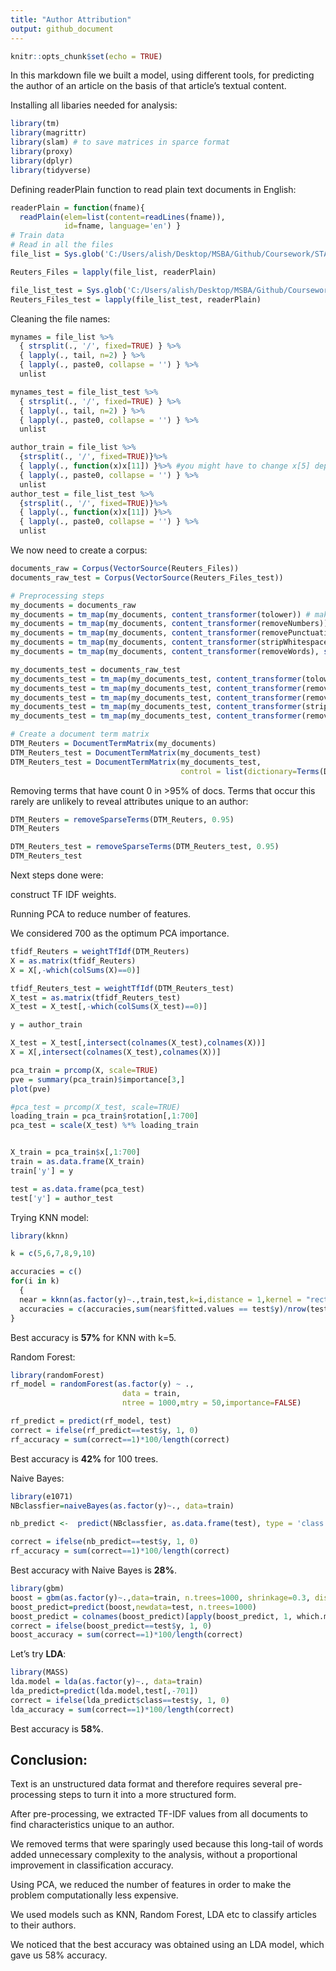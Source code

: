 ```yaml
---
title: "Author Attribution"
output: github_document
---
```


```r
knitr::opts_chunk$set(echo = TRUE)
```

In this markdown file we built a model, using different tools, for predicting the author of an article on the basis of that article's textual content.

Installing all libaries needed for analysis:
```r
library(tm) 
library(magrittr)
library(slam) # to save matrices in sparce format
library(proxy)
library(dplyr)
library(tidyverse)
```

Defining readerPlain function to read plain text documents in English:
```r
readerPlain = function(fname){
  readPlain(elem=list(content=readLines(fname)), 
            id=fname, language='en') }
# Train data
# Read in all the files
file_list = Sys.glob('C:/Users/alish/Desktop/MSBA/Github/Coursework/STA-380-Exercise-master/ReutersC50/C50train/*/*.txt')

Reuters_Files = lapply(file_list, readerPlain) 

file_list_test = Sys.glob('C:/Users/alish/Desktop/MSBA/Github/Coursework/STA-380-Exercise-master/ReutersC50/C50test/*/*.txt')
Reuters_Files_test = lapply(file_list_test, readerPlain) 

```

Cleaning the file names:
```r
mynames = file_list %>%
  { strsplit(., '/', fixed=TRUE) } %>%
  { lapply(., tail, n=2) } %>%
  { lapply(., paste0, collapse = '') } %>%
  unlist

mynames_test = file_list_test %>%
  { strsplit(., '/', fixed=TRUE) } %>%
  { lapply(., tail, n=2) } %>%
  { lapply(., paste0, collapse = '') } %>%
  unlist
```



```r

author_train = file_list %>%
  {strsplit(., '/', fixed=TRUE)}%>%
  { lapply(., function(x)x[11]) }%>% #you might have to change x[5] depending on which directory your  file is in
  { lapply(., paste0, collapse = '') } %>%
  unlist
author_test = file_list_test %>%
  {strsplit(., '/', fixed=TRUE)}%>%
  { lapply(., function(x)x[11]) }%>%
  { lapply(., paste0, collapse = '') } %>%
  unlist
```

We now need to create a corpus:
```r
documents_raw = Corpus(VectorSource(Reuters_Files))
documents_raw_test = Corpus(VectorSource(Reuters_Files_test))
```

```r
# Preprocessing steps
my_documents = documents_raw
my_documents = tm_map(my_documents, content_transformer(tolower)) # make everything lowercase
my_documents = tm_map(my_documents, content_transformer(removeNumbers)) # remove numbers
my_documents = tm_map(my_documents, content_transformer(removePunctuation)) # remove punctuation
my_documents = tm_map(my_documents, content_transformer(stripWhitespace)) ## remove excess white-space
my_documents = tm_map(my_documents, content_transformer(removeWords), stopwords("en"))

my_documents_test = documents_raw_test
my_documents_test = tm_map(my_documents_test, content_transformer(tolower)) # make everything lowercase
my_documents_test = tm_map(my_documents_test, content_transformer(removeNumbers)) # remove numbers
my_documents_test = tm_map(my_documents_test, content_transformer(removePunctuation)) # remove punctuation
my_documents_test = tm_map(my_documents_test, content_transformer(stripWhitespace)) ## remove excess white-space
my_documents_test = tm_map(my_documents_test, content_transformer(removeWords), stopwords("en"))
```

```r
# Create a document term matrix
DTM_Reuters = DocumentTermMatrix(my_documents)
DTM_Reuters_test = DocumentTermMatrix(my_documents_test)
DTM_Reuters_test = DocumentTermMatrix(my_documents_test,
                                      control = list(dictionary=Terms(DTM_Reuters)))
```

Removing terms that have count 0 in >95% of docs. Terms that occur this rarely are unlikely to reveal attributes unique to an author:
```r
DTM_Reuters = removeSparseTerms(DTM_Reuters, 0.95)
DTM_Reuters

DTM_Reuters_test = removeSparseTerms(DTM_Reuters_test, 0.95)
DTM_Reuters_test
```

Next steps done were:

construct TF IDF weights.

Running PCA to reduce number of features.

We considered 700 as the optimum PCA importance.


```r
tfidf_Reuters = weightTfIdf(DTM_Reuters)
X = as.matrix(tfidf_Reuters)
X = X[,-which(colSums(X)==0)]

tfidf_Reuters_test = weightTfIdf(DTM_Reuters_test)
X_test = as.matrix(tfidf_Reuters_test)
X_test = X_test[,-which(colSums(X_test)==0)]

y = author_train

X_test = X_test[,intersect(colnames(X_test),colnames(X))]
X = X[,intersect(colnames(X_test),colnames(X))]

pca_train = prcomp(X, scale=TRUE)
pve = summary(pca_train)$importance[3,]
plot(pve)

#pca_test = prcomp(X_test, scale=TRUE)
loading_train = pca_train$rotation[,1:700]
pca_test = scale(X_test) %*% loading_train


X_train = pca_train$x[,1:700]
train = as.data.frame(X_train)
train['y'] = y

test = as.data.frame(pca_test)
test['y'] = author_test
```


Trying KNN model:
```r
library(kknn)

k = c(5,6,7,8,9,10)

accuracies = c()
for(i in k)
  {
  near = kknn(as.factor(y)~.,train,test,k=i,distance = 1,kernel = "rectangular")
  accuracies = c(accuracies,sum(near$fitted.values == test$y)/nrow(test))
}

```

Best accuracy is **57%** for KNN with k=5.

Random Forest:
```r

library(randomForest)
rf_model = randomForest(as.factor(y) ~ .,
                         data = train,
                         ntree = 1000,mtry = 50,importance=FALSE)

rf_predict = predict(rf_model, test)
correct = ifelse(rf_predict==test$y, 1, 0)
rf_accuracy = sum(correct==1)*100/length(correct)
```

Best accuracy is **42%** for 100 trees.

Naive Bayes:
```r
library(e1071)
NBclassfier=naiveBayes(as.factor(y)~., data=train)

nb_predict <-  predict(NBclassfier, as.data.frame(test), type = 'class')

correct = ifelse(nb_predict==test$y, 1, 0)
rf_accuracy = sum(correct==1)*100/length(correct)
```

Best accuracy with Naive Bayes is **28%**.

```r
library(gbm)
boost = gbm(as.factor(y)~.,data=train, n.trees=1000, shrinkage=0.3, distribution = "multinomial")
boost_predict=predict(boost,newdata=test, n.trees=1000)
boost_predict = colnames(boost_predict)[apply(boost_predict, 1, which.max)]
correct = ifelse(boost_predict==test$y, 1, 0)
boost_accuracy = sum(correct==1)*100/length(correct)
```

Let's try **LDA**:
```r
library(MASS)
lda.model = lda(as.factor(y)~., data=train)
lda_predict=predict(lda.model,test[,-701])
correct = ifelse(lda_predict$class==test$y, 1, 0)
lda_accuracy = sum(correct==1)*100/length(correct)
```

Best accuracy is **58%**.

## Conclusion: 

Text is an unstructured data format and therefore requires several pre-processing steps to turn it into a more structured form. 

After pre-processing, we extracted TF-IDF values from all documents to find characteristics unique to an author. 

We removed terms that were sparingly used because this long-tail of words added unnecessary complexity to the analysis, without a proportional improvement in classification accuracy. 

Using PCA, we reduced the number of features in order to make the problem computationally less expensive. 

We used models such as KNN, Random Forest, LDA etc to classify articles to their authors.

We noticed that the best accuracy was obtained using an LDA model, which gave us 58% accuracy.